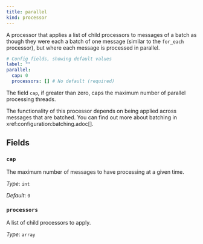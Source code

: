 ```yaml
---
title: parallel
kind: processor
---
```


A processor that applies a list of child processors to messages of a batch as though they were each a batch of one message (similar to the `for_each` processor), but where each message is processed in parallel.

```yml
# Config fields, showing default values
label: ""
parallel:
  cap: 0
  processors: [] # No default (required)
```

The field `cap`, if greater than zero, caps the maximum number of parallel processing threads.

The functionality of this processor depends on being applied across messages that are batched. You can find out more about batching in xref:configuration:batching.adoc[].

## Fields

### `cap`

The maximum number of messages to have processing at a given time.


*Type*: `int`

*Default*: `0`

### `processors`

A list of child processors to apply.


*Type*: `array`



